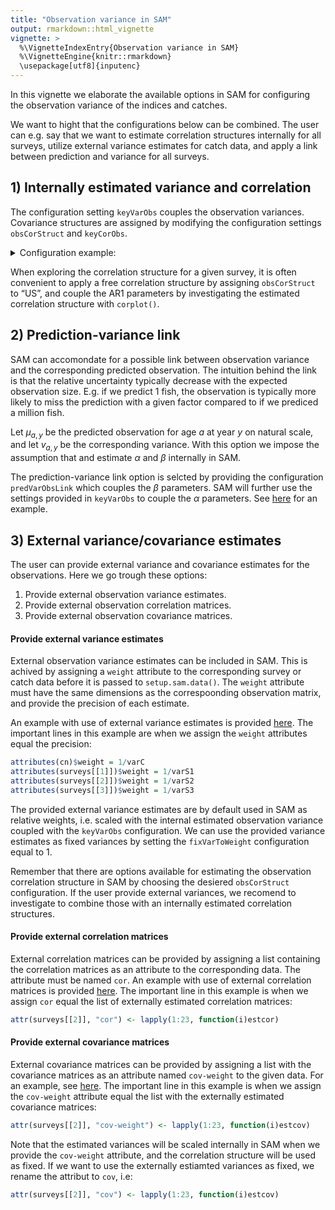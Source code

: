 ```yaml
---
title: "Observation variance in SAM"
output: rmarkdown::html_vignette
vignette: >
  %\VignetteIndexEntry{Observation variance in SAM}
  %\VignetteEngine{knitr::rmarkdown}
  \usepackage[utf8]{inputenc}
---
```


  
 In this vignette we elaborate the available options in SAM for configuring the observation variance of the indices and catches.

We want to hight that the configurations below can be combined. The user can e.g. say that we want to estimate correlation structures internally for all surveys, utilize external variance estimates for catch data, and apply a link between prediction and variance for all surveys.

## 1) Internally estimated variance and correlation


The configuration setting `keyVarObs` couples the observation variances. Covariance structures are assigned by modifying the configuration settings `obsCorStruct` and `keyCorObs`. 

<details>  
  <summary> Configuration example: </summary>


```r
  knitr::include_graphics("varianceExample.png")
```


An example of configuration settings imposing separate variance parameters for each fleet, independence between ages in catch data (typically used), and AR1 structure between ages within each survey. Note that separate AR1-parameter are here assumed between the youngest ages within each survey. Details regarding the correlation structures are provided here: [Berg and Nielsen (2016)](https://academic.oup.com/icesjms/article/73/7/1788/2458744)
</details>

When exploring the correlation structure for a given survey, it is often convenient to apply a free correlation structure by assigning `obsCorStruct` to "US", and couple the AR1 parameters by investigating the estimated correlation structure with `corplot()`.

## 2) Prediction-variance link

SAM can accomondate for a possible link between observation variance and the corresponding predicted observation. The intuition behind the link is that the relative uncertainty typically decrease with the expected observation size. E.g. if we predict 1 fish, the observation is typically more likely to miss the prediction with a given factor compared to if we prediced a million fish. 

\vspace{2mm}
Let $\mu_{a,y}$ be the predicted observation for age $a$ at year $y$ on natural scale, and let $v_{a,y}$ be the corresponding variance. With this option we impose the assumption that
\begin{align}
v_{a,y} = \alpha \mu_{a,y}^{\beta},  \nonumber
\end{align}
and estimate $\alpha$ and $\beta$ internally in SAM.

The prediction-variance link option is selcted by providing the configuration `predVarObsLink` which couples the $\beta$ parameters. SAM will further use the settings provided in `keyVarObs` to couple the $\alpha$ parameters. See [here](https://github.com/fishfollower/SAM/blob/master/testmore/neaHaddockPredVar/script.R)  for an example.

## 3) External variance/covariance estimates
The user can provide external variance and covariance estimates for the observations. Here we go trough these options:
  
1. Provide external observation variance estimates.
1. Provide external observation correlation matrices.
1. Provide external observation covariance matrices.


#### Provide external variance estimates



External observation variance estimates can be included in SAM. This is achived by assigning a `weight` attribute to the corresponding survey or catch data before it is passed to `setup.sam.data()`. The `weight` attribute must have the same dimensions as the correspoonding observation matrix, and provide the precision of each estimate.

An example with use of external variance estimates is provided [here](https://github.com/fishfollower/SAM/blob/master/testmore/herringVar/script.R). The important lines in this example are when we assign the `weight` attributes equal the precision:
```r
attributes(cn)$weight = 1/varC
attributes(surveys[[1]])$weight = 1/varS1
attributes(surveys[[2]])$weight = 1/varS2
attributes(surveys[[3]])$weight = 1/varS3
```


The provided external variance estimates are by default used in SAM as relative weights, i.e. scaled with the internal estimated observation variance coupled with the `keyVarObs` configuration. We can use the provided variance estimates as fixed variances by setting the `fixVarToWeight` configuration equal to 1.  

Remember that there are options available for estimating the observation correlation structure in SAM by choosing the desiered `obsCorStruct` configuration. If the user provide external variances, we recomend to investigate to combine those with an internally estimated correlation structures. 


#### Provide external correlation matrices

External correlation matrices can be provided by assigning a list containing the correlation matrices as an attribute to the corresponding data. The attribute must be named `cor`. An example with use of external correlation matrices is provided [here](https://github.com/fishfollower/SAM/blob/master/testmore/nscodcovar/script.R). The important line in this example is when we assign `cor` equal the list of externally estimated correlation matrices:
```r
attr(surveys[[2]], "cor") <- lapply(1:23, function(i)estcor)
```


#### Provide external covariance matrices

External covariance matrices can be provided by assigning a list with the covariance matrices as an attribute named `cov-weight` to the given data. For an example, see [here](https://github.com/fishfollower/SAM/blob/master/testmore/nscodcovar/script.R). The important line in this example is when we assign the `cov-weight` attribute equal the list with the externally estimated  covariance matrices:
```r
attr(surveys[[2]], "cov-weight") <- lapply(1:23, function(i)estcov)
```
Note that the estimated variances will be scaled internally in SAM when we provide the `cov-weight` attribute, and the correlation structure will be used as fixed. If we want to use the externally estiamted variances as fixed, we rename the attribut to `cov`, i.e:
```r
attr(surveys[[2]], "cov") <- lapply(1:23, function(i)estcov)
```
